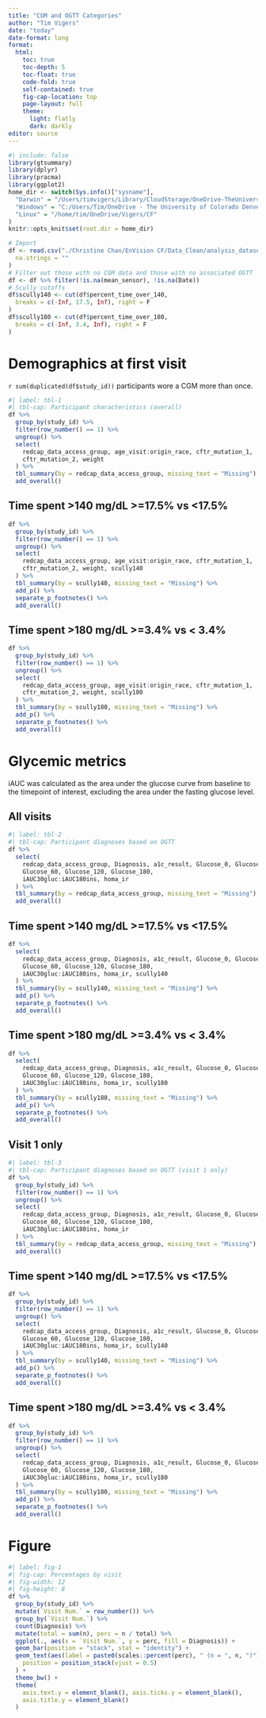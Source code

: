```yaml
---
title: "CGM and OGTT Categories"
author: "Tim Vigers"
date: "today"
date-format: long
format:
  html:
    toc: true
    toc-depth: 5
    toc-float: true
    code-fold: true
    self-contained: true
    fig-cap-location: top
    page-layout: full
    theme:
      light: flatly
      dark: darkly
editor: source
---
```


```r
#| include: false
library(gtsummary)
library(dplyr)
library(pracma)
library(ggplot2)
home_dir <- switch(Sys.info()["sysname"],
  "Darwin" = "/Users/timvigers/Library/CloudStorage/OneDrive-TheUniversityofColoradoDenver/Vigers/CF",
  "Windows" = "C:/Users/Tim/OneDrive - The University of Colorado Denver/Vigers/CF",
  "Linux" = "/home/tim/OneDrive/Vigers/CF"
)
knitr::opts_knit$set(root.dir = home_dir)
```

```r
# Import
df <- read.csv("./Christine Chan/EnVision CF/Data_Clean/analysis_dataset.csv",
  na.strings = ""
)
# Filter out those with no CGM data and those with no associated OGTT
df <- df %>% filter(!is.na(mean_sensor), !is.na(Date))
# Scully cutoffs
df$scully140 <- cut(df$percent_time_over_140,
  breaks = c(-Inf, 17.5, Inf), right = F
)
df$scully180 <- cut(df$percent_time_over_180,
  breaks = c(-Inf, 3.4, Inf), right = F
)
```

# Demographics at first visit

`r sum(duplicated(df$study_id))` participants wore a CGM more than once.

```r
#| label: tbl-1
#| tbl-cap: Participant characteristics (overall)
df %>%
  group_by(study_id) %>%
  filter(row_number() == 1) %>%
  ungroup() %>%
  select(
    redcap_data_access_group, age_visit:origin_race, cftr_mutation_1,
    cftr_mutation_2, weight
  ) %>%
  tbl_summary(by = redcap_data_access_group, missing_text = "Missing") %>%
  add_overall()
```

## Time spent >140 mg/dL >=17.5% vs <17.5%

```r
df %>%
  group_by(study_id) %>%
  filter(row_number() == 1) %>%
  ungroup() %>%
  select(
    redcap_data_access_group, age_visit:origin_race, cftr_mutation_1,
    cftr_mutation_2, weight, scully140
  ) %>%
  tbl_summary(by = scully140, missing_text = "Missing") %>%
  add_p() %>%
  separate_p_footnotes() %>%
  add_overall()
```

## Time spent >180 mg/dL >=3.4% vs < 3.4%

```r
df %>%
  group_by(study_id) %>%
  filter(row_number() == 1) %>%
  ungroup() %>%
  select(
    redcap_data_access_group, age_visit:origin_race, cftr_mutation_1,
    cftr_mutation_2, weight, scully180
  ) %>%
  tbl_summary(by = scully180, missing_text = "Missing") %>%
  add_p() %>%
  separate_p_footnotes() %>%
  add_overall()
```

# Glycemic metrics

iAUC was calculated as the area under the glucose curve from baseline to the timepoint of interest, excluding the area under the fasting glucose level.

## All visits

```r
#| label: tbl-2
#| tbl-cap: Participant diagnoses based on OGTT
df %>%
  select(
    redcap_data_access_group, Diagnosis, a1c_result, Glucose_0, Glucose_30,
    Glucose_60, Glucose_120, Glucose_180,
    iAUC30gluc:iAUC180ins, homa_ir
  ) %>%
  tbl_summary(by = redcap_data_access_group, missing_text = "Missing") %>%
  add_overall()
```

## Time spent >140 mg/dL >=17.5% vs <17.5%

```r
df %>%
  select(
    redcap_data_access_group, Diagnosis, a1c_result, Glucose_0, Glucose_30,
    Glucose_60, Glucose_120, Glucose_180,
    iAUC30gluc:iAUC180ins, homa_ir, scully140
  ) %>%
  tbl_summary(by = scully140, missing_text = "Missing") %>%
  add_p() %>%
  separate_p_footnotes() %>%
  add_overall()
```

## Time spent >180 mg/dL >=3.4% vs < 3.4%

```r
df %>%
  select(
    redcap_data_access_group, Diagnosis, a1c_result, Glucose_0, Glucose_30,
    Glucose_60, Glucose_120, Glucose_180,
    iAUC30gluc:iAUC180ins, homa_ir, scully180
  ) %>%
  tbl_summary(by = scully180, missing_text = "Missing") %>%
  add_p() %>%
  separate_p_footnotes() %>%
  add_overall()
```

## Visit 1 only

```r
#| label: tbl-3
#| tbl-cap: Participant diagnoses based on OGTT (visit 1 only)
df %>%
  group_by(study_id) %>%
  filter(row_number() == 1) %>%
  ungroup() %>%
  select(
    redcap_data_access_group, Diagnosis, a1c_result, Glucose_0, Glucose_30,
    Glucose_60, Glucose_120, Glucose_180,
    iAUC30gluc:iAUC180ins, homa_ir
  ) %>%
  tbl_summary(by = redcap_data_access_group, missing_text = "Missing") %>%
  add_overall()
```

## Time spent >140 mg/dL >=17.5% vs <17.5%

```r
df %>%
  group_by(study_id) %>%
  filter(row_number() == 1) %>%
  ungroup() %>%
  select(
    redcap_data_access_group, Diagnosis, a1c_result, Glucose_0, Glucose_30,
    Glucose_60, Glucose_120, Glucose_180,
    iAUC30gluc:iAUC180ins, homa_ir, scully140
  ) %>%
  tbl_summary(by = scully140, missing_text = "Missing") %>%
  add_p() %>%
  separate_p_footnotes() %>%
  add_overall()
```

## Time spent >180 mg/dL >=3.4% vs < 3.4%

```r
df %>%
  group_by(study_id) %>%
  filter(row_number() == 1) %>%
  ungroup() %>%
  select(
    redcap_data_access_group, Diagnosis, a1c_result, Glucose_0, Glucose_30,
    Glucose_60, Glucose_120, Glucose_180,
    iAUC30gluc:iAUC180ins, homa_ir, scully180
  ) %>%
  tbl_summary(by = scully180, missing_text = "Missing") %>%
  add_p() %>%
  separate_p_footnotes() %>%
  add_overall()
```

# Figure

```r
#| label: fig-1
#| fig-cap: Percentages by visit
#| fig-width: 12
#| fig-height: 8
df %>%
  group_by(study_id) %>%
  mutate(`Visit Num.` = row_number()) %>%
  group_by(`Visit Num.`) %>%
  count(Diagnosis) %>%
  mutate(total = sum(n), perc = n / total) %>%
  ggplot(., aes(x = `Visit Num.`, y = perc, fill = Diagnosis)) +
  geom_bar(position = "stack", stat = "identity") +
  geom_text(aes(label = paste0(scales::percent(perc), " (n = ", n, ")")),
    position = position_stack(vjust = 0.5)
  ) +
  theme_bw() +
  theme(
    axis.text.y = element_blank(), axis.ticks.y = element_blank(),
    axis.title.y = element_blank()
  )
```
